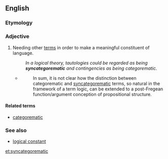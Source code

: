 ==English==
{{wikipedia|syncategorematic term}}

===Etymology===
{{prefix|syn|categorematic|lang=en}}

===Adjective===
{{en-adj}}

# {{label|en|linguistics|of a term}} Needing other [[term]]s in order to make a meaningful constituent of language.
#: ''In a logical theory, tautologies could be regarded as being '''syncategorematic''' and contingencies as being categorematic.''
#* {{quote-web|year=2009|author=MacFarlane, John|title=Logical Constants|site=Stanford Encyclopedia of Philosophy|url=http://plato.stanford.edu/entries/logical-constants/|accessdate=2012-05-07}}
#*: In sum, it is not clear how the distinction between categorematic and [[syncategorematic]] terms, so natural in the framework of a term logic, can be extended to a post-Fregean function/argument conception of propositional structure.

====Related terms====
* [[categorematic]]

===See also===
* [[logical constant]]

[[et:syncategorematic]]